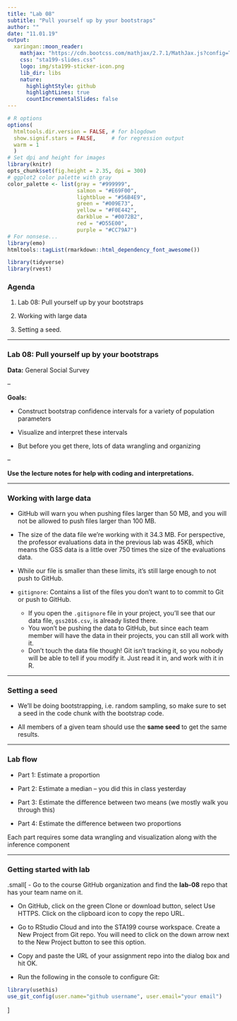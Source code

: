 ```yaml
---
title: "Lab 08"
subtitle: "Pull yourself up by your bootstraps"
author: ""
date: "11.01.19"
output:
  xaringan::moon_reader:
    mathjax: "https://cdn.bootcss.com/mathjax/2.7.1/MathJax.js?config=TeX-MML-AM_HTMLorMML"
    css: "sta199-slides.css"
    logo: img/sta199-sticker-icon.png
    lib_dir: libs
    nature:
      highlightStyle: github
      highlightLines: true
      countIncrementalSlides: false
---
```


```r
# R options
options(
  htmltools.dir.version = FALSE, # for blogdown
  show.signif.stars = FALSE,     # for regression output
  warm = 1
  )
# Set dpi and height for images
library(knitr)
opts_chunk$set(fig.height = 2.35, dpi = 300) 
# ggplot2 color palette with gray
color_palette <- list(gray = "#999999", 
                      salmon = "#E69F00", 
                      lightblue = "#56B4E9", 
                      green = "#009E73", 
                      yellow = "#F0E442", 
                      darkblue = "#0072B2", 
                      red = "#D55E00", 
                      purple = "#CC79A7")
# For nonsese...
library(emo)
htmltools::tagList(rmarkdown::html_dependency_font_awesome())
```

```r
library(tidyverse)
library(rvest)
```

### Agenda

1. Lab 08: Pull yourself up by your bootstraps

2. Working with large data

3. Setting a seed.

---

### Lab 08: Pull yourself up by your bootstraps

**Data:** General Social Survey

--

**Goals:** 

- Construct bootstrap confidence intervals for a variety of population parameters

- Visualize and interpret these intervals

- But before you get there, lots of data wrangling and organizing

--

**Use the lecture notes for help with coding and interpretations.**

---

### Working with large data

- GitHub will warn you when pushing files larger than 50 MB, and you will not be allowed to push files larger than 100 MB.

- The size of the data file we're working with it 34.3 MB. For perspective, the professor evaluations data in the previous lab was 45KB, which means the GSS data is a little over 750 times the size of the evaluations data. 

- While our file is smaller than these limits, it's still large enough to not push to GitHub.

- `gitignore`: Contains a list of the files you don't want to to commit to Git or push to GitHub.
    -  If you open the `.gitignore` file in your project, you'll see that our data file, `gss2016.csv`, is already listed there.
    - You won't be pushing the data to GitHub, but since each team member will have the data in their projects, you can still all work with it.
    - Don't touch the data file though! Git isn't tracking it, so you nobody will be able to tell if you modify it. Just read it in, and work with it in R.

---

### Setting a seed

- We'll be doing bootstrapping, i.e. random sampling, so make sure to set a seed in the code chunk with the bootstrap code.

- All members of a given team should use the **same seed** to get the same results.

---

### Lab flow

- Part 1: Estimate a proportion

- Part 2: Estimate a median -- you did this in class yesterday

- Part 3: Estimate the difference between two means (we mostly walk you through this)

- Part 4: Estimate the difference between two proportions

Each part requires some data wrangling and visualization along with the inference component

---

### Getting started with lab

.small[
- Go to the course GitHub organization and find the **lab-08** repo that has your team name on it.

- On GitHub, click on the green Clone or download button, select Use HTTPS. Click on the clipboard icon to copy the repo URL.

- Go to RStudio Cloud and into the STA199 course workspace. Create a New Project from Git repo. You will need to click on the down arrow next to the New Project button to see this option.

- Copy and paste the URL of your assignment repo into the dialog box and hit OK.

- Run the following in the console to configure Git: 

```r
library(usethis)
use_git_config(user.name="github username", user.email="your email")
```
]

